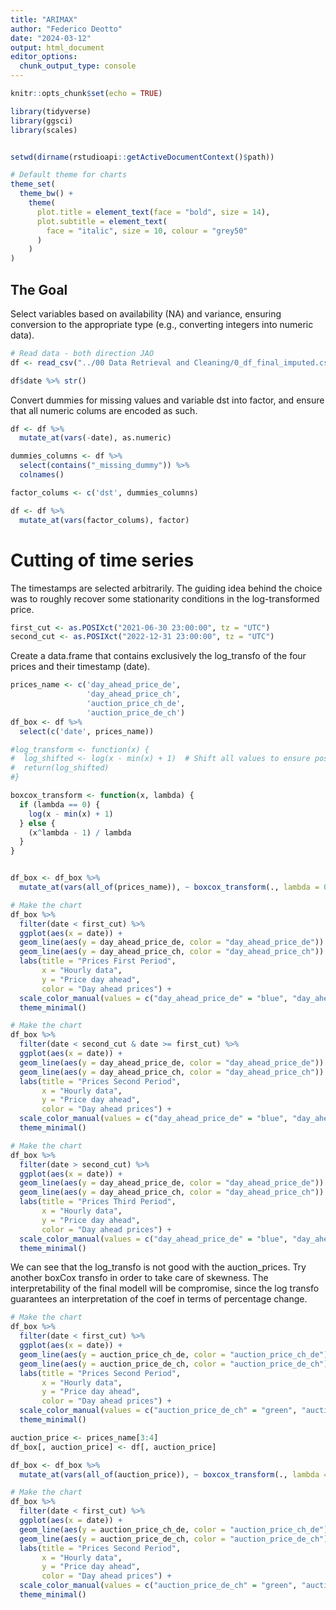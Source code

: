 ---
title: "ARIMAX"
author: "Federico Deotto"
date: "2024-03-12"
output: html_document
editor_options: 
  chunk_output_type: console
---

```{r setup, include=FALSE}
knitr::opts_chunk$set(echo = TRUE)

library(tidyverse)
library(ggsci)
library(scales)


setwd(dirname(rstudioapi::getActiveDocumentContext()$path))

# Default theme for charts
theme_set(
  theme_bw() +
    theme(  
      plot.title = element_text(face = "bold", size = 14),
      plot.subtitle = element_text(
        face = "italic", size = 10, colour = "grey50"
      )
    )
)

```

## The Goal

Select variables based on availability (NA) and variance, ensuring conversion to the appropriate type (e.g., converting integers into numeric data).

```{r}
# Read data - both direction JAO
df <- read_csv("../00 Data Retrieval and Cleaning/0_df_final_imputed.csv")

df$date %>% str()
```

Convert dummies for missing values and variable dst into factor, and ensure that all numeric colums are encoded as such.

```{r}
df <- df %>%
  mutate_at(vars(-date), as.numeric)

dummies_columns <- df %>%
  select(contains("_missing_dummy")) %>% 
  colnames()

factor_colums <- c('dst', dummies_columns)

df <- df %>%
  mutate_at(vars(factor_colums), factor)
```


# Cutting of time series 

The timestamps are selected arbitrarily. The guiding idea behind the choice was to roughly recover some stationarity conditions in the log-transformed price.
```{r}
first_cut <- as.POSIXct("2021-06-30 23:00:00", tz = "UTC")
second_cut <- as.POSIXct("2022-12-31 23:00:00", tz = "UTC")
```

Create a data.frame that contains exclusively the log_transfo of the four prices and their timestamp (date).
```{r}
prices_name <- c('day_ahead_price_de', 
                 'day_ahead_price_ch',
                 'auction_price_ch_de',
                 'auction_price_de_ch')
df_box <- df %>% 
  select(c('date', prices_name))

#log_transform <- function(x) {
#  log_shifted <- log(x - min(x) + 1)  # Shift all values to ensure positivity
#  return(log_shifted)
#}

boxcox_transform <- function(x, lambda) {
  if (lambda == 0) {
    log(x - min(x) + 1)
  } else {
    (x^lambda - 1) / lambda
  }
}


df_box <- df_box %>%
  mutate_at(vars(all_of(prices_name)), ~ boxcox_transform(., lambda = 0))
```


```{r}
# Make the chart
df_box %>% 
  filter(date < first_cut) %>% 
  ggplot(aes(x = date)) +
  geom_line(aes(y = day_ahead_price_de, color = "day_ahead_price_de")) +
  geom_line(aes(y = day_ahead_price_ch, color = "day_ahead_price_ch")) +
  labs(title = "Prices First Period",
       x = "Hourly data",
       y = "Price day ahead",
       color = "Day ahead prices") +
  scale_color_manual(values = c("day_ahead_price_de" = "blue", "day_ahead_price_ch" = "red"))+
  theme_minimal()
```


```{r}
# Make the chart
df_box %>% 
  filter(date < second_cut & date >= first_cut) %>% 
  ggplot(aes(x = date)) +
  geom_line(aes(y = day_ahead_price_de, color = "day_ahead_price_de")) +
  geom_line(aes(y = day_ahead_price_ch, color = "day_ahead_price_ch")) +
  labs(title = "Prices Second Period",
       x = "Hourly data",
       y = "Price day ahead",
       color = "Day ahead prices") +
  scale_color_manual(values = c("day_ahead_price_de" = "blue", "day_ahead_price_ch" = "red"))+
  theme_minimal()
```


```{r}
# Make the chart
df_box %>% 
  filter(date > second_cut) %>% 
  ggplot(aes(x = date)) +
  geom_line(aes(y = day_ahead_price_de, color = "day_ahead_price_de")) +
  geom_line(aes(y = day_ahead_price_ch, color = "day_ahead_price_ch")) +
  labs(title = "Prices Third Period",
       x = "Hourly data",
       y = "Price day ahead",
       color = "Day ahead prices") +
  scale_color_manual(values = c("day_ahead_price_de" = "blue", "day_ahead_price_ch" = "red"))+
  theme_minimal()
```


We can see that the log_transfo is not good with the auction_prices. Try another boxCox transfo in order to take care of skewness. The interpretability of the final modell will be compromise, since the log transfo guarantees an interpretation of the coef in terms of percentage change.

```{r}
# Make the chart
df_box %>% 
  filter(date < first_cut) %>% 
  ggplot(aes(x = date)) +
  geom_line(aes(y = auction_price_ch_de, color = "auction_price_ch_de")) +
  geom_line(aes(y = auction_price_de_ch, color = "auction_price_de_ch")) +
  labs(title = "Prices Second Period",
       x = "Hourly data",
       y = "Price day ahead",
       color = "Day ahead prices") +
  scale_color_manual(values = c("auction_price_de_ch" = "green", "auction_price_ch_de" = "blue" ))+
  theme_minimal()
```

```{r}
auction_price <- prices_name[3:4]
df_box[, auction_price] <- df[, auction_price]

df_box <- df_box %>%
  mutate_at(vars(all_of(auction_price)), ~ boxcox_transform(., lambda = 0.03))
```


```{r}
# Make the chart
df_box %>% 
  filter(date < first_cut) %>% 
  ggplot(aes(x = date)) +
  geom_line(aes(y = auction_price_ch_de, color = "auction_price_ch_de")) +
  geom_line(aes(y = auction_price_de_ch, color = "auction_price_de_ch")) +
  labs(title = "Prices Second Period",
       x = "Hourly data",
       y = "Price day ahead",
       color = "Day ahead prices") +
  scale_color_manual(values = c("auction_price_de_ch" = "green", "auction_price_ch_de" = "blue" ))+
  theme_minimal()
```
